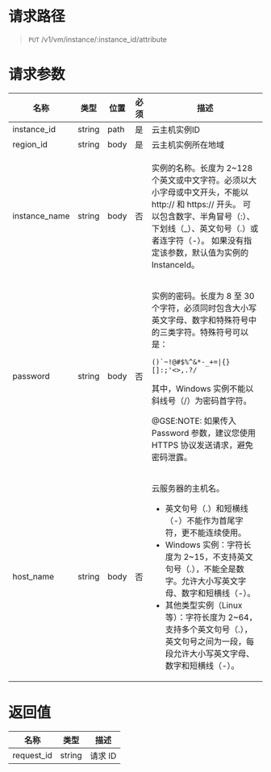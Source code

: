 
<style>.topic-content-wrap .topic-detail table thead th { word-break: keep-all; }</style>

# 请求路径
> `PUT` /v1/vm/instance/:instance_id/attribute


# 请求参数
<table>
  <thead>
    <tr>
      <th>名称</th>
      <th>类型</th>
      <th>位置</th>
      <th>必须</th>
      <th>描述</th>
    </tr>
  </thead>
  <tbody>
   <tr>
      <td>instance_id</td>
      <td>string</td>
      <td>path</td>
      <td>是</td>
      <td>
      云主机实例ID
      </td>
    </tr>
     <tr>
      <td>region_id</td>
      <td>string</td>
      <td>body</td>
      <td>是</td>
      <td>
      云主机实例所在地域
      </td>
    </tr>
 <tr>
      <td>instance_name</td>
      <td>string</td>
      <td>body</td>
      <td>否</td>
      <td>
        <p>实例的名称。长度为 2~128 个英文或中文字符。必须以大小字母或中文开头，不能以 http:// 和 https:// 开头。 可以包含数字、半角冒号（:）、下划线（_）、英文句号（.）或者连字符（-）。 如果没有指定该参数，默认值为实例的 InstanceId。</p>
      </td>
    </tr>
    <tr>
      <td>password</td>
      <td>string</td>
      <td>body</td>
      <td>否</td>
      <td>
        <p>实例的密码。长度为 8 至 30 个字符，必须同时包含大小写英文字母、数字和特殊符号中的三类字符。特殊符号可以是：</p>
        <pre><code>()`~!@#$%^&amp;*-_+=|{}[]:;'&lt;&gt;,.?/</code></pre>
        <p>其中，Windows 实例不能以斜线号（/）为密码首字符。</p>
        <p>@GSE:NOTE: 如果传入 Password 参数，建议您使用 HTTPS 协议发送请求，避免密码泄露。</p>
      </td>
    </tr>
    <tr>
      <td>host_name</td>
      <td>string</td>
      <td>body</td>
      <td>否</td>
      <td>
        <p>云服务器的主机名。</p>
        <ul>
          <li>英文句号（.）和短横线（-）不能作为首尾字符，更不能连续使用。</li>
          <li>Windows 实例：字符长度为 2~15，不支持英文句号（.），不能全是数字。允许大小写英文字母、数字和短横线（-）。</li>
          <li>其他类型实例（Linux 等）：字符长度为 2~64，支持多个英文句号（.），英文句号之间为一段，每段允许大小写英文字母、数字和短横线（-）。</li>
        </ul>
      </td>
    </tr>
  </tbody>
</table>


# 返回值
名称 | 类型 | 描述 
----- | ----- | -----
request_id | string | 请求 ID
